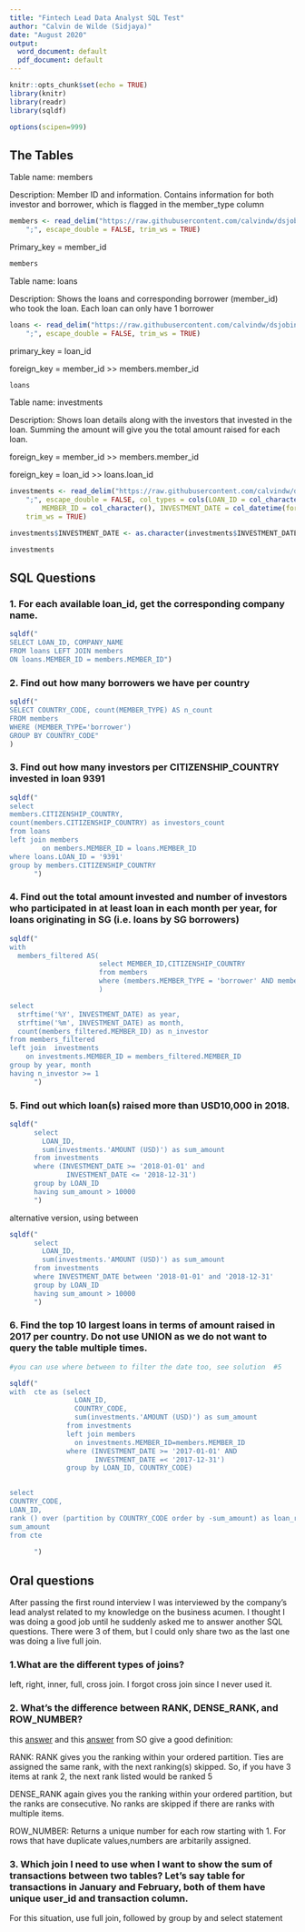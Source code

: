 ---
title: "Fintech Lead Data Analyst SQL Test"
author: "Calvin de Wilde (Sidjaya)"
date: "August 2020"
output:
  word_document: default
  pdf_document: default
---


```{r setup, include=TRUE}
knitr::opts_chunk$set(echo = TRUE)
library(knitr)
library(readr)
library(sqldf)

options(scipen=999)

```

## The Tables

Table name: members

Description: Member ID and information. Contains information for both investor and borrower, which is flagged in the member_type column


```{r, include =FALSE}
members <- read_delim("https://raw.githubusercontent.com/calvindw/dsjobinterviews/main/fintech/members.csv", 
    ";", escape_double = FALSE, trim_ws = TRUE)


```

Primary_key = member_id

```{r}
members
```

Table name: loans

Description: Shows the loans and corresponding borrower (member_id) who took the loan. Each loan can only have 1 borrower

```{r, include=FALSE}
loans <- read_delim("https://raw.githubusercontent.com/calvindw/dsjobinterviews/main/fintech/loans.csv", 
    ";", escape_double = FALSE, trim_ws = TRUE)
```

primary_key = loan_id

foreign_key = member_id >> members.member_id

```{r}
loans
```

Table name: investments

Description: Shows loan details along with the investors that invested in the loan. Summing the amount will give you the total amount raised for each loan.

foreign_key = member_id >> members.member_id

foreign_key = loan_id >> loans.loan_id


```{r, include=FALSE}
investments <- read_delim("https://raw.githubusercontent.com/calvindw/dsjobinterviews/main/fintech/investments.csv", 
    ";", escape_double = FALSE, col_types = cols(LOAN_ID = col_character(), 
        MEMBER_ID = col_character(), INVESTMENT_DATE = col_datetime(format = "%d-%m-%Y %H:%M")), 
    trim_ws = TRUE)

investments$INVESTMENT_DATE <- as.character(investments$INVESTMENT_DATE)


```


```{r}
investments
```
## SQL Questions

### 1. For each available loan_id, get the corresponding company name.

```{r}
sqldf(" 
SELECT LOAN_ID, COMPANY_NAME  
FROM loans LEFT JOIN members
ON loans.MEMBER_ID = members.MEMBER_ID")


```

### 2. Find out how many borrowers we have per country
```{r}
sqldf("
SELECT COUNTRY_CODE, count(MEMBER_TYPE) AS n_count
FROM members
WHERE (MEMBER_TYPE='borrower')
GROUP BY COUNTRY_CODE"
)

```

### 3. Find out how many investors per CITIZENSHIP_COUNTRY invested in loan 9391

```{r}

sqldf("
select 
members.CITIZENSHIP_COUNTRY,
count(members.CITIZENSHIP_COUNTRY) as investors_count
from loans
left join members 
        on members.MEMBER_ID = loans.MEMBER_ID
where loans.LOAN_ID = '9391'
group by members.CITIZENSHIP_COUNTRY
      ")
```


### 4. Find out the total amount invested and number of investors who participated in at least loan in each month per year, for loans originating in SG (i.e. loans by SG borrowers)

```{r}

sqldf("
with 
  members_filtered AS(
                      select MEMBER_ID,CITIZENSHIP_COUNTRY
                      from members
                      where (members.MEMBER_TYPE = 'borrower' AND members.COUNTRY_CODE = 'SG')
                      )

select 
  strftime('%Y', INVESTMENT_DATE) as year,
  strftime('%m', INVESTMENT_DATE) as month,
  count(members_filtered.MEMBER_ID) as n_investor
from members_filtered
left join  investments 
    on investments.MEMBER_ID = members_filtered.MEMBER_ID
group by year, month
having n_investor >= 1
      ")

```

### 5. Find out which loan(s) raised more than USD10,000 in 2018.


```{r}
sqldf("
      select 
        LOAN_ID,
        sum(investments.'AMOUNT (USD)') as sum_amount
      from investments
      where (INVESTMENT_DATE >= '2018-01-01' and 
              INVESTMENT_DATE <= '2018-12-31')
      group by LOAN_ID
      having sum_amount > 10000
      ")


```

alternative version, using between


```{r}
sqldf("
      select 
        LOAN_ID,
        sum(investments.'AMOUNT (USD)') as sum_amount
      from investments
      where INVESTMENT_DATE between '2018-01-01' and '2018-12-31'
      group by LOAN_ID
      having sum_amount > 10000
      ")


```

### 6. Find the top 10 largest loans in terms of amount raised in 2017 per country. Do not use UNION as we do not want to query the table multiple times.


```{r}
#you can use where between to filter the date too, see solution  #5

sqldf("
with  cte as (select 
                LOAN_ID,
                COUNTRY_CODE,
                sum(investments.'AMOUNT (USD)') as sum_amount
              from investments
              left join members
                on investments.MEMBER_ID=members.MEMBER_ID
              where (INVESTMENT_DATE >= '2017-01-01' AND 
                     INVESTMENT_DATE =< '2017-12-31')
              group by LOAN_ID, COUNTRY_CODE)
              

select 
COUNTRY_CODE,
LOAN_ID,
rank () over (partition by COUNTRY_CODE order by -sum_amount) as loan_ranking_by_country,
sum_amount
from cte
              
      ")


```


## Oral questions

After passing the first round interview I was interviewed by the company's lead analyst related to my knowledge on the business acumen. I thought I was doing a good job until he suddenly asked me to answer another SQL questions. There were 3 of them, but I could only share two as the last one was doing a live full join. 

### 1.What are the different types of joins? 

left, right, inner, full, cross join. I forgot cross join since I never used it.

### 2. What's the difference between RANK, DENSE_RANK, and ROW_NUMBER?

this [answer](https://stackoverflow.com/questions/11183572/whats-the-difference-between-rank-and-dense-rank-functions-in-oracle) and this [answer](https://stackoverflow.com/questions/7747327/sql-rank-versus-row-number) from SO give a good definition:

RANK: RANK gives you the ranking within your ordered partition. Ties are assigned the same rank, with the next ranking(s) skipped. So, if you have 3 items at rank 2, the next rank listed would be ranked 5

DENSE_RANK again gives you the ranking within your ordered partition, but the ranks are consecutive. No ranks are skipped if there are ranks with multiple items.

ROW_NUMBER: Returns a unique number for each row starting with 1. For rows that have duplicate values,numbers are arbitarily assigned.


### 3. Which join I need to use when I want to show the sum of transactions between two tables? Let's say table for transactions in January and February, both of them have unique user_id and transaction column.

For this situation, use full join, followed by group by and select statement